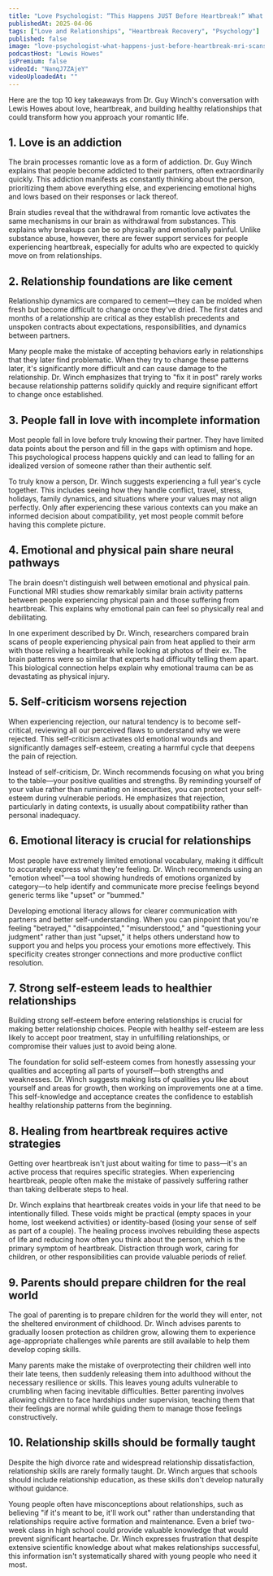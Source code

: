 ```yaml
---
title: "Love Psychologist: “This Happens JUST Before Heartbreak!” What MRI Scans REVEAL About Breaking Up!"
publishedAt: 2025-04-06
tags: ["Love and Relationships", "Heartbreak Recovery", "Psychology"]
published: false
image: "love-psychologist-what-happens-just-before-heartbreak-mri-scans-reveal.jpg"
podcastHost: "Lewis Howes"
isPremium: false
videoId: "NanqJ7ZAjeY"
videoUploadedAt: ""
---
```



<PodcastSummaryPageLayout frontmatter={frontmatter}>

Here are the top 10 key takeaways from Dr. Guy Winch's conversation with Lewis Howes about love, heartbreak, and building healthy relationships that could transform how you approach your romantic life.

## 1. Love is an addiction

The brain processes romantic love as a form of addiction. Dr. Guy Winch explains that people become addicted to their partners, often extraordinarily quickly. This addiction manifests as constantly thinking about the person, prioritizing them above everything else, and experiencing emotional highs and lows based on their responses or lack thereof.

Brain studies reveal that the withdrawal from romantic love activates the same mechanisms in our brain as withdrawal from substances. This explains why breakups can be so physically and emotionally painful. Unlike substance abuse, however, there are fewer support services for people experiencing heartbreak, especially for adults who are expected to quickly move on from relationships.

## 2. Relationship foundations are like cement

Relationship dynamics are compared to cement—they can be molded when fresh but become difficult to change once they've dried. The first dates and months of a relationship are critical as they establish precedents and unspoken contracts about expectations, responsibilities, and dynamics between partners.

Many people make the mistake of accepting behaviors early in relationships that they later find problematic. When they try to change these patterns later, it's significantly more difficult and can cause damage to the relationship. Dr. Winch emphasizes that trying to "fix it in post" rarely works because relationship patterns solidify quickly and require significant effort to change once established.

## 3. People fall in love with incomplete information

Most people fall in love before truly knowing their partner. They have limited data points about the person and fill in the gaps with optimism and hope. This psychological process happens quickly and can lead to falling for an idealized version of someone rather than their authentic self.

To truly know a person, Dr. Winch suggests experiencing a full year's cycle together. This includes seeing how they handle conflict, travel, stress, holidays, family dynamics, and situations where your values may not align perfectly. Only after experiencing these various contexts can you make an informed decision about compatibility, yet most people commit before having this complete picture.

## 4. Emotional and physical pain share neural pathways

The brain doesn't distinguish well between emotional and physical pain. Functional MRI studies show remarkably similar brain activity patterns between people experiencing physical pain and those suffering from heartbreak. This explains why emotional pain can feel so physically real and debilitating.

In one experiment described by Dr. Winch, researchers compared brain scans of people experiencing physical pain from heat applied to their arm with those reliving a heartbreak while looking at photos of their ex. The brain patterns were so similar that experts had difficulty telling them apart. This biological connection helps explain why emotional trauma can be as devastating as physical injury.

## 5. Self-criticism worsens rejection

When experiencing rejection, our natural tendency is to become self-critical, reviewing all our perceived flaws to understand why we were rejected. This self-criticism activates old emotional wounds and significantly damages self-esteem, creating a harmful cycle that deepens the pain of rejection.

Instead of self-criticism, Dr. Winch recommends focusing on what you bring to the table—your positive qualities and strengths. By reminding yourself of your value rather than ruminating on insecurities, you can protect your self-esteem during vulnerable periods. He emphasizes that rejection, particularly in dating contexts, is usually about compatibility rather than personal inadequacy.

## 6. Emotional literacy is crucial for relationships

Most people have extremely limited emotional vocabulary, making it difficult to accurately express what they're feeling. Dr. Winch recommends using an "emotion wheel"—a tool showing hundreds of emotions organized by category—to help identify and communicate more precise feelings beyond generic terms like "upset" or "bummed."

Developing emotional literacy allows for clearer communication with partners and better self-understanding. When you can pinpoint that you're feeling "betrayed," "disappointed," "misunderstood," and "questioning your judgment" rather than just "upset," it helps others understand how to support you and helps you process your emotions more effectively. This specificity creates stronger connections and more productive conflict resolution.

## 7. Strong self-esteem leads to healthier relationships

Building strong self-esteem before entering relationships is crucial for making better relationship choices. People with healthy self-esteem are less likely to accept poor treatment, stay in unfulfilling relationships, or compromise their values just to avoid being alone.

The foundation for solid self-esteem comes from honestly assessing your qualities and accepting all parts of yourself—both strengths and weaknesses. Dr. Winch suggests making lists of qualities you like about yourself and areas for growth, then working on improvements one at a time. This self-knowledge and acceptance creates the confidence to establish healthy relationship patterns from the beginning.

## 8. Healing from heartbreak requires active strategies

Getting over heartbreak isn't just about waiting for time to pass—it's an active process that requires specific strategies. When experiencing heartbreak, people often make the mistake of passively suffering rather than taking deliberate steps to heal.
    
Dr. Winch explains that heartbreak creates voids in your life that need to be intentionally filled. These voids might be practical (empty spaces in your home, lost weekend activities) or identity-based (losing your sense of self as part of a couple). The healing process involves rebuilding these aspects of life and reducing how often you think about the person, which is the primary symptom of heartbreak. Distraction through work, caring for children, or other responsibilities can provide valuable periods of relief.

## 9. Parents should prepare children for the real world

The goal of parenting is to prepare children for the world they will enter, not the sheltered environment of childhood. Dr. Winch advises parents to gradually loosen protection as children grow, allowing them to experience age-appropriate challenges while parents are still available to help them develop coping skills.

Many parents make the mistake of overprotecting their children well into their late teens, then suddenly releasing them into adulthood without the necessary resilience or skills. This leaves young adults vulnerable to crumbling when facing inevitable difficulties. Better parenting involves allowing children to face hardships under supervision, teaching them that their feelings are normal while guiding them to manage those feelings constructively.

## 10. Relationship skills should be formally taught

Despite the high divorce rate and widespread relationship dissatisfaction, relationship skills are rarely formally taught. Dr. Winch argues that schools should include relationship education, as these skills don't develop naturally without guidance.

Young people often have misconceptions about relationships, such as believing "if it's meant to be, it'll work out" rather than understanding that relationships require active formation and maintenance. Even a brief two-week class in high school could provide valuable knowledge that would prevent significant heartache. Dr. Winch expresses frustration that despite extensive scientific knowledge about what makes relationships successful, this information isn't systematically shared with young people who need it most.

</PodcastSummaryPageLayout>

